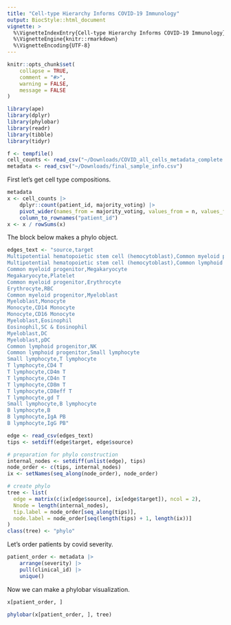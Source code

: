 ```yaml
---
title: "Cell-type Hierarchy Informs COVID-19 Immunology"
output: BiocStyle::html_document
vignette: >
  %\VignetteIndexEntry{Cell-type Hierarchy Informs COVID-19 Immunology}
  %\VignetteEngine{knitr::rmarkdown}
  %\VignetteEncoding{UTF-8}
---
```


```r
knitr::opts_chunk$set(
    collapse = TRUE,
    comment = "#>",
    warning = FALSE,
    message = FALSE
)
```

```r
library(ape)
library(dplyr)
library(phylobar)
library(readr)
library(tibble)
library(tidyr)
```

```r
f <- tempfile()
cell_counts <- read_csv("~/Downloads/COVID_all_cells_metadata_complete.csv")
metadata <- read_csv("~/Downloads/final_sample_info.csv")
```

First let's get cell type compositions.

```r
metadata
x <- cell_counts |>
    dplyr::count(patient_id, majority_voting) |>
    pivot_wider(names_from = majority_voting, values_from = n, values_fill = 0) |>
    column_to_rownames("patient_id")
x <- x / rowSums(x)
```

The block below makes a phylo object.

```r
edges_text <- "source,target
Multipotential hematopoietic stem cell (hemocytoblast),Common myeloid progenitor
Multipotential hematopoietic stem cell (hemocytoblast),Common lymphoid progenitor
Common myeloid progenitor,Megakaryocyte
Megakaryocyte,Platelet
Common myeloid progenitor,Erythrocyte
Erythrocyte,RBC
Common myeloid progenitor,Myeloblast
Myeloblast,Monocyte
Monocyte,CD14 Monocyte
Monocyte,CD16 Monocyte
Myeloblast,Eosinophil
Eosinophil,SC & Eosinophil
Myeloblast,DC
Myeloblast,pDC
Common lymphoid progenitor,NK
Common lymphoid progenitor,Small lymphocyte
Small lymphocyte,T lymphocyte
T lymphocyte,CD4 T
T lymphocyte,CD4m T
T lymphocyte,CD4n T
T lymphocyte,CD8m T
T lymphocyte,CD8eff T
T lymphocyte,gd T
Small lymphocyte,B lymphocyte
B lymphocyte,B
B lymphocyte,IgA PB
B lymphocyte,IgG PB"

edge <- read_csv(edges_text)
tips <- setdiff(edge$target, edge$source)

# preparation for phylo construction
internal_nodes <- setdiff(unlist(edge), tips)
node_order <- c(tips, internal_nodes)
ix <- setNames(seq_along(node_order), node_order)

# create phylo
tree <- list(
  edge = matrix(c(ix[edge$source], ix[edge$target]), ncol = 2),
  Nnode = length(internal_nodes),
  tip.label = node_order[seq_along(tips)],
  node.label = node_order[seq(length(tips) + 1, length(ix))]
)
class(tree) <- "phylo"
```

Let's order patients by covid severity.

```r
patient_order <- metadata |>
    arrange(severity) |>
    pull(clinical_id) |>
    unique()
```

Now we can make a phylobar visualization.

```r
x[patient_order, ]

phylobar(x[patient_order, ], tree)
```